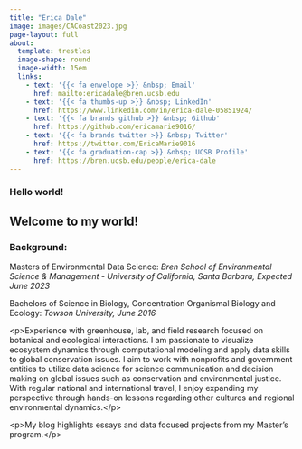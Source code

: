 ```yaml
---
title: "Erica Dale"
image: images/CACoast2023.jpg
page-layout: full
about: 
  template: trestles
  image-shape: round
  image-width: 15em
  links:
    - text: '{{< fa envelope >}} &nbsp; Email'
      href: mailto:ericadale@bren.ucsb.edu
    - text: '{{< fa thumbs-up >}} &nbsp; LinkedIn'
      href: https://www.linkedin.com/in/erica-dale-05851924/
    - text: '{{< fa brands github >}} &nbsp; Github'
      href: https://github.com/ericamarie9016/
    - text: '{{< fa brands twitter >}} &nbsp; Twitter'
      href: https://twitter.com/EricaMarie9016
    - text: '{{< fa graduation-cap >}} &nbsp; UCSB Profile'
      href: https://bren.ucsb.edu/people/erica-dale
---
```


<h3>**Hello world!**</h3>

<h2 class="custom-subtitle">

Welcome to my world!

</h2>

<h3>Background:</h3>

Masters of Environmental Data Science: <i> Bren School of Environmental Science & Management - University of California, Santa Barbara, Expected June 2023</i>

Bachelors of Science in Biology, Concentration Organismal Biology and Ecology: <i>Towson University, June 2016</i>

\<p\>Experience with greenhouse, lab, and field research focused on botanical and ecological interactions. I am passionate to visualize ecosystem dynamics through computational modeling and apply data skills to global conservation issues. I aim to work with nonprofits and government entities to utilize data science for science communication and decision making on global issues such as conservation and environmental justice. With regular national and international travel, I enjoy expanding my perspective through hands-on lessons regarding other cultures and regional environmental dynamics.\</p\>

\<p\>My blog highlights essays and data focused projects from my Master's program.\</p\>
